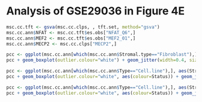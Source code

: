 # Analysis of GSE29036 in Figure 4E

```r
msc.cc.tft <- gsva(msc.cc.clps, , tft.set, method="gsva")
msc.cc.ann$NFAT <- msc.cc.tft$es.obs["NFAT_Q6",]
msc.cc.ann$MEF2 <- msc.cc.tft$es.obs["MEF2_01",]
msc.cc.ann$MECP2 <- msc.cc.clps["MECP2",]

pcc <- ggplot(msc.cc.ann[which(msc.cc.ann$Stromal.type=="Fibroblast"),], aes(Status, NFAT, Cancer.cell))
pcc + geom_boxplot(outlier.colour="white") + geom_jitter(width=0.4, size=6, aes(col=Cancer.cell)) + theme(panel.grid.major = element_blank(), axis.line.x = element_line(size=0.5, colour="black"), axis.line.y = element_line(size=0.5, colour="black"), panel.grid.minor=element_blank(), panel.background=element_blank(), axis.text.x=element_text(colour="black", size=14), axis.text.y=element_text(colour="black", size=14), text=element_text(size=16))

pcc <- ggplot(msc.cc.ann[which(msc.cc.ann$Type=="Cell.line"),], aes(Stromal.type, MEF2, Status, Cancer.cell))
pcc + geom_boxplot(outlier.colour="white", aes(colour=Status)) + geom_jitter(width=0.4, size=4, aes(col=Cancer.cell)) + theme(panel.grid.major = element_blank(), axis.line.x = element_line(size=0.5, colour="black"), axis.line.y = element_line(size=0.5, colour="black"), panel.grid.minor=element_blank(), panel.background=element_blank(), axis.text.x=element_text(colour="black", size=14), axis.text.y=element_text(colour="black", size=14), text=element_text(size=16))

pcc <- ggplot(msc.cc.ann[which(msc.cc.ann$Type=="Cell.line"),], aes(Stromal.type, MECP2, Status, Cancer.cell))
pcc + geom_boxplot(outlier.colour="white", aes(colour=Status)) + geom_jitter(width=0.4, size=4, aes(col=Cancer.cell)) + theme(panel.grid.major = element_blank(), axis.line.x = element_line(size=0.5, colour="black"), axis.line.y = element_line(size=0.5, colour="black"), panel.grid.minor=element_blank(), panel.background=element_blank(), axis.text.x=element_text(colour="black", size=14), axis.text.y=element_text(colour="black", size=14), text=element_text(size=16))
```
